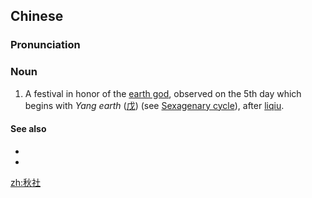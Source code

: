 ==Chinese==
{{zh-forms}}

===Pronunciation===
{{zh-pron
|m=qiūshè
|cat=n
}}

===Noun===
{{zh-noun}}

# A festival in honor of the [[w:Tu Di Gong|earth god]], observed on the 5th day which begins with ''Yang earth'' ([[戊]]) (see [[w:Sexagenary cycle|Sexagenary cycle]]), after [[w:liqiu|liqiu]].

====See also====
* {{zh-l|春社}}
* {{zh-l|社賽}}

[[zh:秋社]]